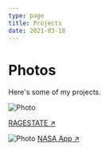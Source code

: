 ```yaml
---
type: page
title: Projects
date: 2021-03-18
---
```


# Photos

Here's some of my projects.



<Image
  src="/images/sitegif.webp"
  alt="Photo"
  width={800}
  height={450}
  priority
  className="next-image"
/>

[RAGESTATE ↗ ](https://www.ragestate.com/)

<Image
  src="/images/photo.jpg"
  alt="Photo"
  width={1125}
  height={750}
  priority
  className="next-image"
/>
[NASA App ↗ ](http://54.244.74.168:8000/)

